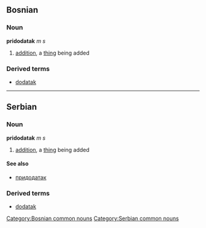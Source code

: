 ==Bosnian==
===Noun===
'''pridodatak''' ''m s''
#[[addition]], a [[thing]] being added
===Derived terms===
*[[dodatak]]
[[Category:Bosnian common nouns]]
----
==Serbian==
===Noun===
'''pridodatak''' ''m s''
#[[addition]], a [[thing]] being added
====See also====
*[[придодатак]]
===Derived terms===
*[[dodatak]]
[[Category:Serbian common nouns]]
